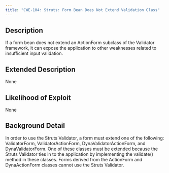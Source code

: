 ```yaml
---
title: "CWE-104: Struts: Form Bean Does Not Extend Validation Class"
---
```


## Description
If a form bean does not extend an ActionForm subclass of the Validator framework, it can expose the application to other weaknesses related to insufficient input validation.

## Extended Description
None

## Likelihood of Exploit
None

## Background Detail
In order to use the Struts Validator, a form must extend one of the following: ValidatorForm, ValidatorActionForm, DynaValidatorActionForm, and DynaValidatorForm. One of these classes must be extended because the Struts Validator ties in to the application by implementing the validate() method in these classes. Forms derived from the ActionForm and DynaActionForm classes cannot use the Struts Validator.
        